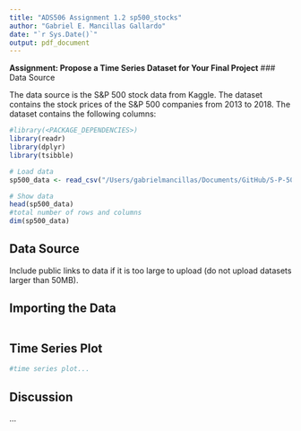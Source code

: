 ```yaml
---
title: "ADS506 Assignment 1.2 sp500_stocks"
author: "Gabriel E. Mancillas Gallardo"
date: "`r Sys.Date()`"
output: pdf_document
---
```


**Assignment: Propose a Time Series Dataset for Your Final Project**
### Data Source

The data source is the S&P 500 stock data from Kaggle. The dataset contains the stock prices of the S&P 500 companies from 2013 to 2018. The dataset contains the following columns:

```r
#library(<PACKAGE_DEPENDENCIES>)
library(readr)
library(dplyr)
library(tsibble)

# Load data
sp500_data <- read_csv("/Users/gabrielmancillas/Documents/GitHub/S-P-500/data/sp500_stocks_filtered.csv")

# Show data
head(sp500_data)
#total number of rows and columns
dim(sp500_data)

```

## Data Source

Include public links to data if it is too large to upload (do not upload datasets larger than 50MB).

## Importing the Data

```r

```

## Time Series Plot

```r
#time series plot...
```

## Discussion

...
